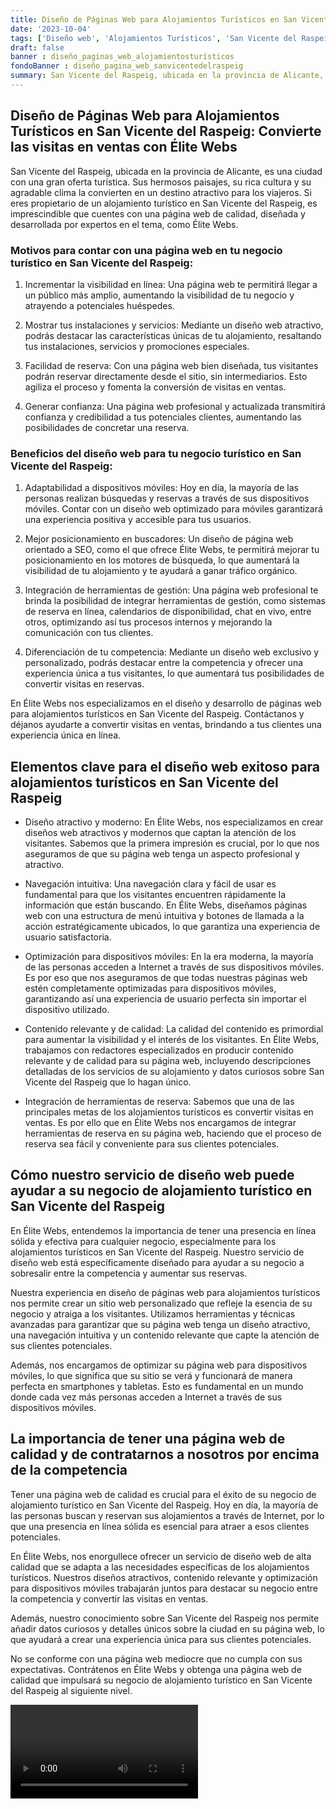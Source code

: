 ```yaml
---
title: Diseño de Páginas Web para Alojamientos Turísticos en San Vicente del Raspeig
date: '2023-10-04'
tags: ['Diseño web', 'Alojamientos Turísticos', 'San Vicente del Raspeig']
draft: false
banner : diseño_paginas_web_alojamientosturísticos
fondoBanner : diseño_pagina_web_sanvicentedelraspeig
summary: San Vicente del Raspeig, ubicada en la provincia de Alicante, es una ciudad con una gran oferta turística. Sus hermosos paisajes, su rica cultura y su agradable clima la convierten en un destino atractivo para los viajeros. Si eres propietario de un alojamiento turístico en San Vicente del Raspeig, es imprescindible que cuentes con una página web de calidad, diseñada y desarrollada por expertos en el tema, como Élite Webs.
---
```


## Diseño de Páginas Web para Alojamientos Turísticos en San Vicente del Raspeig: Convierte las visitas en ventas con Élite Webs

San Vicente del Raspeig, ubicada en la provincia de Alicante, es una ciudad con una gran oferta turística. Sus hermosos paisajes, su rica cultura y su agradable clima la convierten en un destino atractivo para los viajeros. Si eres propietario de un alojamiento turístico en San Vicente del Raspeig, es imprescindible que cuentes con una página web de calidad, diseñada y desarrollada por expertos en el tema, como Élite Webs.

### Motivos para contar con una página web en tu negocio turístico en San Vicente del Raspeig:

1. Incrementar la visibilidad en línea: Una página web te permitirá llegar a un público más amplio, aumentando la visibilidad de tu negocio y atrayendo a potenciales huéspedes.

2. Mostrar tus instalaciones y servicios: Mediante un diseño web atractivo, podrás destacar las características únicas de tu alojamiento, resaltando tus instalaciones, servicios y promociones especiales.

3. Facilidad de reserva: Con una página web bien diseñada, tus visitantes podrán reservar directamente desde el sitio, sin intermediarios. Esto agiliza el proceso y fomenta la conversión de visitas en ventas.

4. Generar confianza: Una página web profesional y actualizada transmitirá confianza y credibilidad a tus potenciales clientes, aumentando las posibilidades de concretar una reserva.

### Beneficios del diseño web para tu negocio turístico en San Vicente del Raspeig:

1. Adaptabilidad a dispositivos móviles: Hoy en día, la mayoría de las personas realizan búsquedas y reservas a través de sus dispositivos móviles. Contar con un diseño web optimizado para móviles garantizará una experiencia positiva y accesible para tus usuarios.

2. Mejor posicionamiento en buscadores: Un diseño de página web orientado a SEO, como el que ofrece Élite Webs, te permitirá mejorar tu posicionamiento en los motores de búsqueda, lo que aumentará la visibilidad de tu alojamiento y te ayudará a ganar tráfico orgánico.

3. Integración de herramientas de gestión: Una página web profesional te brinda la posibilidad de integrar herramientas de gestión, como sistemas de reserva en línea, calendarios de disponibilidad, chat en vivo, entre otros, optimizando así tus procesos internos y mejorando la comunicación con tus clientes.

4. Diferenciación de tu competencia: Mediante un diseño web exclusivo y personalizado, podrás destacar entre la competencia y ofrecer una experiencia única a tus visitantes, lo que aumentará tus posibilidades de convertir visitas en reservas.

En Élite Webs nos especializamos en el diseño y desarrollo de páginas web para alojamientos turísticos en San Vicente del Raspeig. Contáctanos y déjanos ayudarte a convertir visitas en ventas, brindando a tus clientes una experiencia única en línea.

<GifSeo />

<Cta />

## Elementos clave para el diseño web exitoso para alojamientos turísticos en San Vicente del Raspeig

- Diseño atractivo y moderno: En Élite Webs, nos especializamos en crear diseños web atractivos y modernos que captan la atención de los visitantes. Sabemos que la primera impresión es crucial, por lo que nos aseguramos de que su página web tenga un aspecto profesional y atractivo.

-  Navegación intuitiva: Una navegación clara y fácil de usar es fundamental para que los visitantes encuentren rápidamente la información que están buscando. En Élite Webs, diseñamos páginas web con una estructura de menú intuitiva y botones de llamada a la acción estratégicamente ubicados, lo que garantiza una experiencia de usuario satisfactoria.

-  Optimización para dispositivos móviles: En la era moderna, la mayoría de las personas acceden a Internet a través de sus dispositivos móviles. Es por eso que nos aseguramos de que todas nuestras páginas web estén completamente optimizadas para dispositivos móviles, garantizando así una experiencia de usuario perfecta sin importar el dispositivo utilizado.

-  Contenido relevante y de calidad: La calidad del contenido es primordial para aumentar la visibilidad y el interés de los visitantes. En Élite Webs, trabajamos con redactores especializados en producir contenido relevante y de calidad para su página web, incluyendo descripciones detalladas de los servicios de su alojamiento y datos curiosos sobre San Vicente del Raspeig que lo hagan único.

-  Integración de herramientas de reserva: Sabemos que una de las principales metas de los alojamientos turísticos es convertir visitas en ventas. Es por ello que en Élite Webs nos encargamos de integrar herramientas de reserva en su página web, haciendo que el proceso de reserva sea fácil y conveniente para sus clientes potenciales.

## Cómo nuestro servicio de diseño web puede ayudar a su negocio de alojamiento turístico en San Vicente del Raspeig

En Élite Webs, entendemos la importancia de tener una presencia en línea sólida y efectiva para cualquier negocio, especialmente para los alojamientos turísticos en San Vicente del Raspeig. Nuestro servicio de diseño web está específicamente diseñado para ayudar a su negocio a sobresalir entre la competencia y aumentar sus reservas.

Nuestra experiencia en diseño de páginas web para alojamientos turísticos nos permite crear un sitio web personalizado que refleje la esencia de su negocio y atraiga a los visitantes. Utilizamos herramientas y técnicas avanzadas para garantizar que su página web tenga un diseño atractivo, una navegación intuitiva y un contenido relevante que capte la atención de sus clientes potenciales.

Además, nos encargamos de optimizar su página web para dispositivos móviles, lo que significa que su sitio se verá y funcionará de manera perfecta en smartphones y tabletas. Esto es fundamental en un mundo donde cada vez más personas acceden a Internet a través de sus dispositivos móviles.

## La importancia de tener una página web de calidad y de contratarnos a nosotros por encima de la competencia

Tener una página web de calidad es crucial para el éxito de su negocio de alojamiento turístico en San Vicente del Raspeig. Hoy en día, la mayoría de las personas buscan y reservan sus alojamientos a través de Internet, por lo que una presencia en línea sólida es esencial para atraer a esos clientes potenciales.

En Élite Webs, nos enorgullece ofrecer un servicio de diseño web de alta calidad que se adapta a las necesidades específicas de los alojamientos turísticos. Nuestros diseños atractivos, contenido relevante y optimización para dispositivos móviles trabajarán juntos para destacar su negocio entre la competencia y convertir las visitas en ventas.

Además, nuestro conocimiento sobre San Vicente del Raspeig nos permite añadir datos curiosos y detalles únicos sobre la ciudad en su página web, lo que ayudará a crear una experiencia única para sus clientes potenciales.

No se conforme con una página web mediocre que no cumpla con sus expectativas. Contrátenos en Élite Webs y obtenga una página web de calidad que impulsará su negocio de alojamiento turístico en San Vicente del Raspeig al siguiente nivel.

<Video />

<CtaBot job='Alojamientos Turísticos' city='San Vicente del Raspeig'/>

<Gmaps query='San Vicente del Raspeig+españa+maps' />